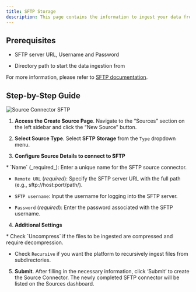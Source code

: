 ```yaml
---
title: SFTP Storage 
description: This page contains the information to ingest your data from an SFTP server.
---
```


## Prerequisites

*   SFTP server URL, Username and Password
    
*   Directory path to start the data ingestion from
    

For more information, please refer to [SFTP documentation](https://en.wikipedia.org/wiki/SSH_File_Transfer_Protocol).

## Step-by-Step Guide

![Source Connector SFTP](https://unstructured-io.github.io/unstructured/_images/Source-SFTP.png)

1.  **Access the Create Source Page**. Navigate to the “Sources” section on the left sidebar and click the “New Source” button.
    
2.  **Select Source Type**. Select **SFTP Storage** from the `Type` dropdown menu.
    
3.  **Configure Source Details to connect to SFTP**
    
<Note>
*   `Name` (_required_): Enter a unique name for the SFTP source connector.
    
*   `Remote URL` (_required_): Specify the SFTP server URL with the full path (e.g., sftp://host:port/path/).
    
*   `SFTP username`: Input the username for logging into the SFTP server.
    
*   `Password` (_required_): Enter the password associated with the SFTP username.
</Note>

4.  **Additional Settings**
    
<Note>
*   Check `Uncompress` if the files to be ingested are compressed and require decompression.
    
*   Check `Recursive` if you want the platform to recursively ingest files from subdirectories.
</Note>

5.  **Submit**. After filling in the necessary information, click ‘Submit’ to create the Source Connector. The newly completed SFTP connector will be listed on the Sources dashboard.